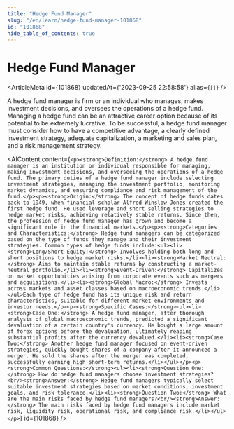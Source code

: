 ```yaml
---
title: "Hedge Fund Manager"
slug: "/en/learn/hedge-fund-manager-101868"
id: "101868"
hide_table_of_contents: true
---
```



# Hedge Fund Manager

<ArticleMeta id={101868} updatedAt={'2023-09-25 22:58:58'} alias={`[]`} />
<div className='border-solid border-b border-t-0 my-4 border-[var(--ifm-color-gray-300)]' />

A hedge fund manager is firm or an individual who manages, makes investment decisions, and oversees the operations of a hedge fund. Managing a hedge fund can be an attractive career option because of its potential to be extremely lucrative. To be successful, a hedge fund manager must consider how to have a competitive advantage, a clearly defined investment strategy, adequate capitalization, a marketing and sales plan, and a risk management strategy.

<AIContent content={`<p><strong>Definition:</strong> A hedge fund manager is an institution or individual responsible for managing, making investment decisions, and overseeing the operations of a hedge fund. The primary duties of a hedge fund manager include selecting investment strategies, managing the investment portfolio, monitoring market dynamics, and ensuring compliance and risk management of the fund.</p><p><strong>Origin:</strong> The concept of hedge funds dates back to 1949, when financial scholar Alfred Winslow Jones created the first hedge fund. He used leverage and short selling strategies to hedge market risks, achieving relatively stable returns. Since then, the profession of hedge fund manager has grown and become a significant role in the financial markets.</p><p><strong>Categories and Characteristics:</strong> Hedge fund managers can be categorized based on the type of funds they manage and their investment strategies. Common types of hedge funds include:<ul><li><strong>Long/Short Equity:</strong> Involves holding both long and short positions to hedge market risks.</li><li><strong>Market Neutral:</strong> Aims to maintain stable returns by constructing a market-neutral portfolio.</li><li><strong>Event-Driven:</strong> Capitalizes on market opportunities arising from corporate events such as mergers and acquisitions.</li><li><strong>Global Macro:</strong> Invests across markets and asset classes based on macroeconomic trends.</li></ul>Each type of hedge fund has its unique risk and return characteristics, suitable for different market environments and investor needs.</p><p><strong>Specific Cases:</strong><ul><li><strong>Case One:</strong> A hedge fund manager, after thorough analysis of global macroeconomic trends, predicted a significant devaluation of a certain country's currency. He bought a large amount of forex options before the devaluation, ultimately reaping substantial profits after the currency devalued.</li><li><strong>Case Two:</strong> Another hedge fund manager focused on event-driven strategies, quickly bought shares of a company after it announced a merger. He sold the shares after the merger was completed, successfully earning high short-term returns.</li></ul></p><p><strong>Common Questions:</strong><ul><li><strong>Question One:</strong> How do hedge fund managers choose investment strategies?<br/><strong>Answer:</strong> Hedge fund managers typically select suitable investment strategies based on market conditions, investment goals, and risk tolerance.</li><li><strong>Question Two:</strong> What are the main risks faced by hedge fund managers?<br/><strong>Answer:</strong> The main risks faced by hedge fund managers include market risk, liquidity risk, operational risk, and compliance risk.</li></ul></p>`} id={101868} />
